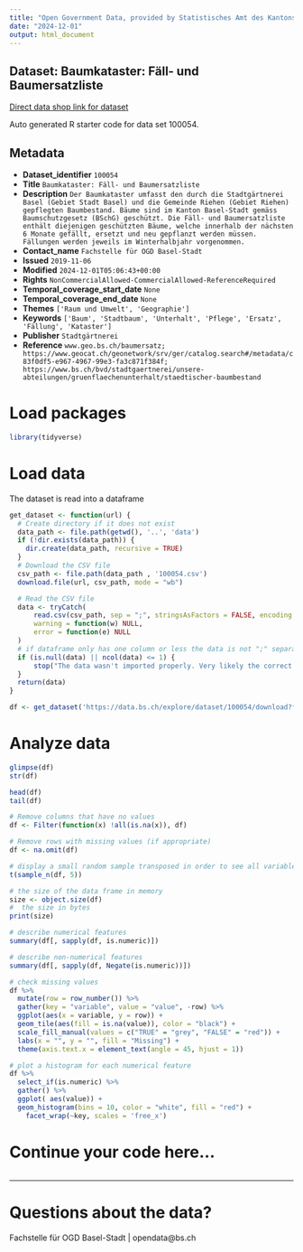 ```yaml
---
title: "Open Government Data, provided by Statistisches Amt des Kantons Basel-Stadt - Fachstelle OGD"
date: "2024-12-01"
output: html_document
---
```


## Dataset: Baumkataster: Fäll- und Baumersatzliste

[Direct data shop link for dataset](https://data.bs.ch/explore/dataset/100054)

Auto generated R starter code for data set 100054.

## Metadata

- **Dataset_identifier** `100054`
- **Title** `Baumkataster: Fäll- und Baumersatzliste`
- **Description** `Der Baumkataster umfasst den durch die Stadtgärtnerei Basel (Gebiet Stadt Basel) und die Gemeinde Riehen (Gebiet Riehen) gepflegten Baumbestand. Bäume sind im Kanton Basel-Stadt gemäss Baumschutzgesetz (BSchG) geschützt. Die Fäll- und Baumersatzliste enthält diejenigen geschützten Bäume, welche innerhalb der nächsten 6 Monate gefällt, ersetzt und neu gepflanzt werden müssen. Fällungen werden jeweils im Winterhalbjahr vorgenommen.`
- **Contact_name** `Fachstelle für OGD Basel-Stadt`
- **Issued** `2019-11-06`
- **Modified** `2024-12-01T05:06:43+00:00`
- **Rights** `NonCommercialAllowed-CommercialAllowed-ReferenceRequired`
- **Temporal_coverage_start_date** `None`
- **Temporal_coverage_end_date** `None`
- **Themes** `['Raum und Umwelt', 'Geographie']`
- **Keywords** `['Baum', 'Stadtbaum', 'Unterhalt', 'Pflege', 'Ersatz', 'Fällung', 'Kataster']`
- **Publisher** `Stadtgärtnerei`
- **Reference** `www.geo.bs.ch/baumersatz; https://www.geocat.ch/geonetwork/srv/ger/catalog.search#/metadata/c83f0df5-e967-4967-99e3-fa3c871f384f; https://www.bs.ch/bvd/stadtgaertnerei/unsere-abteilungen/gruenflaechenunterhalt/staedtischer-baumbestand`


# Load packages

```r

library(tidyverse)
```

# Load data

The dataset is read into a dataframe

```r
get_dataset <- function(url) {
  # Create directory if it does not exist
  data_path <- file.path(getwd(), '..', 'data')
  if (!dir.exists(data_path)) {
    dir.create(data_path, recursive = TRUE)
  }
  # Download the CSV file
  csv_path <- file.path(data_path , '100054.csv')
  download.file(url, csv_path, mode = "wb")

  # Read the CSV file
  data <- tryCatch(
      read.csv(csv_path, sep = ";", stringsAsFactors = FALSE, encoding = "UTF-8"),
      warning = function(w) NULL,
      error = function(e) NULL
  )
  # if dataframe only has one column or less the data is not ";" separated
  if (is.null(data) || ncol(data) <= 1) {
      stop("The data wasn't imported properly. Very likely the correct separator couldn't be found.\nPlease check the dataset manually and adjust the code.")
  }
  return(data)
}
```

```r

df <- get_dataset('https://data.bs.ch/explore/dataset/100054/download?format=csv&timezone=Europe%2FZurich')

```

# Analyze data

```r

glimpse(df)
str(df)

head(df)
tail(df)

```

```r
# Remove columns that have no values
df <- Filter(function(x) !all(is.na(x)), df)

# Remove rows with missing values (if appropriate)
df <- na.omit(df)
```

```r
# display a small random sample transposed in order to see all variables
t(sample_n(df, 5))
```

```r
# the size of the data frame in memory
size <- object.size(df)
#  the size in bytes
print(size)
```

```r
# describe numerical features
summary(df[, sapply(df, is.numeric)])
```

```r
# describe non-numerical features
summary(df[, sapply(df, Negate(is.numeric))])
```

```r
# check missing values
df %>%
  mutate(row = row_number()) %>%
  gather(key = "variable", value = "value", -row) %>%
  ggplot(aes(x = variable, y = row)) +
  geom_tile(aes(fill = is.na(value)), color = "black") +
  scale_fill_manual(values = c("TRUE" = "grey", "FALSE" = "red")) +
  labs(x = "", y = "", fill = "Missing") +
  theme(axis.text.x = element_text(angle = 45, hjust = 1))
```

```r
# plot a histogram for each numerical feature
df %>%
  select_if(is.numeric) %>%
  gather() %>%
  ggplot( aes(value)) +
  geom_histogram(bins = 10, color = "white", fill = "red") +
    facet_wrap(~key, scales = 'free_x')
```

# Continue your code here...

```r

```
------------------------------------------------------------------------

# Questions about the data?

Fachstelle für OGD Basel-Stadt | opendata@bs.ch
